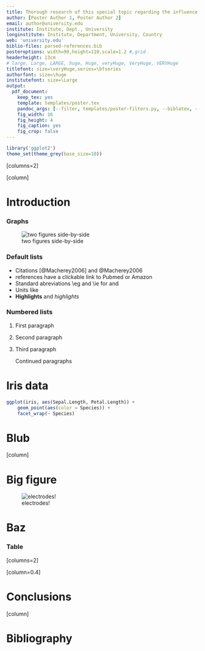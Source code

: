 ```yaml
---
title: Thorough research of this special topic regarding the influence of various factors
author: [Poster Author 1, Poster Author 2]
email: author@university.edu
institute: Institute, Dept., University
longinstitute: Institute, Department, University, Country
web: 'university.edu'
biblio-files: parsed-references.bib
posteroptions: width=90,height=110,scale=1.2 #,grid
headerheight: 13cm
# large, Large, LARGE, huge, Huge, veryHuge, VeryHuge, VERYHuge
titlefont: size=\veryHuge,series=\bfseries
authorfont: size=\huge
institutefont: size=\Large
output:
  pdf_document:
    keep_tex: yes
    template: templates/poster.tex
    pandoc_args: [--filter, templates/poster-filters.py, --biblatex, --smart]
    fig_width: 16
    fig_height: 4
    fig_caption: yes
    fig_crop: false
---
```


```r
library('ggplot2')
theme_set(theme_grey(base_size=10))
```

[columns=2]

[column]

# Introduction

### Graphs

![two figures side-by-side](presentation-examplefig{width=0.5\linewidth},presentation-examplefig-magenta{width=0.5\linewidth})

<!-- Comments -->
### Default lists

- Citations [@Macherey2006] and @Macherey2006
- references have a clickable link to Pubmed or Amazon
- Standard abreviations \\eg and \\ie for \eg and \ie
- Units like \pps{900}
- **Highlights** and *highlights*

### Numbered lists

1.  First paragraph
2.  Second paragraph
3.  Third paragraph

    Continued paragraphs

# Iris data

```r
ggplot(iris, aes(Sepal.Length, Petal.Length)) +
    geom_point(aes(color = Species)) +
    facet_wrap(~ Species)
```

# Blub

\lipsum[3-5]

[column]

# Big figure

![electrodes!](presentation-examplefig-electrodes{width=.8\linewidth})

# Baz

\lipsum[6-7]

### Table

<!-- this is still latex :-) -->
\begin{table}
    \rowcolors{2}{kuldark!10}{kuldark!20}
    \begin{tabular}{lrrrllll}
            \rowcolor{kuldark!20}
                &     &                     &         &      &          &
                \multicolumn{2}{c}{\cellcolor{kuldark!20}Blub} \\
        Bla & Blub & Bla & Blub & Bla & Blub &
        Bla & Blub \\
        Bla & Blub & Bla & Blub & Bla & Blub & Blablublbaba & Blubblabalbal \\
        Blub & Bla & Blub & Bla & Blub & Bla & Blub & Bla \\
        Bla & Blub & Bla & Blub & Bla & Blub & Bla & Blub \\
        Blub & Bla & Blub & Bla & Blub & Bla & Blub & Bla \\
        Bla & Blub & Bla & Blub & Bla & Blub & Bla & Blub \\
        Blub & Bla & Blub & Bla & Blub & Bla & Blub & Bla \\
    \end{tabular}
    \caption{\lipsum[9]}
    \label{tab:blub}
\end{table}

[columns=2]

[column=0.4]

# Conclusions

\lipsum[12]

[column]

# Bibliography

\printbibliography

\vskip7.3cm

<!-- vi: set spell spelllang=en linebreak et nolist showbreak=>\ \ \  : -->
